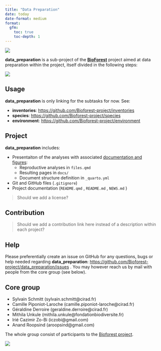 ```yaml
---
title: "Data Preparation"
date: today
date-format: medium
format: 
  gfm:
    toc: true
    toc-depth: 1
---
```


[![](https://www.repostatus.org/badges/latest/wip.svg)](https://www.repostatus.org/#wip)

**data_preparation** is a sub-project of the [**BioForest**](https://github.com/Bioforest-project) project aimed at data preparation within the project, itself divided in the following steps:

![](figures/diagram.png)

## Usage

**data_preparation** is only linking for the subtasks for now. See:

-   **inventories**: <https://github.com/Bioforest-project/inventories>
-   **species**: <https://github.com/Bioforest-project/species>
-   **environment**: <https://github.com/Bioforest-project/environment>

## Project

**data_preparation** includes:

-   Presentaiton of the analyses with associated [documentation and figures](https://bioforest-project.github.io/data_preparation/):
    -   Reproductive analyses in `files.qmd`
    -   Resulting pages in `docs/`
    -   Document structure definition in `_quarto.yml`
-   Git and GitHub files (`.gitignore`)
-   Project documentation (`README.qmd` , `README.md` , `NEWS.md` )

> Should we add a license?

## Contribution

> Should we add a contribution link here instead of a description within each project?

## Help

Please preferentially create an issue on GitHub for any questions, bugs or help needed regarding **data_preparation**: [https://github.com/Bioforest-project/data_preparation/issues](https://github.com/Bioforest-project/environment/issues){.uri} . You may however reach us by mail with people from the core group (see below).

## Core group

-   Sylvain Schmitt (sylvain.schmitt\@cirad.fr)
-   Camille Piponiot-Laroche (camille.piponiot-laroche\@cirad.fr)
-   Géraldine Derroire (geraldine.derroire\@cirad.fr)
-   Mithila Unkule (mithila.unkule\@fondationbiodiversite.fr)
-   Irié Cazimir Zo-Bi (iczobi\@gmail.com)
-   Anand Roopsind (aroopsind\@gmail.com)

The whole group consist of participants to the [Bioforest project](https://www.fondationbiodiversite.fr/la-frb-en-action/programmes-et-projets/le-cesab/bioforest/).

![](https://www.fondationbiodiversite.fr/wp-content/uploads/2023/10/bioforest-ws1_web.jpeg)
